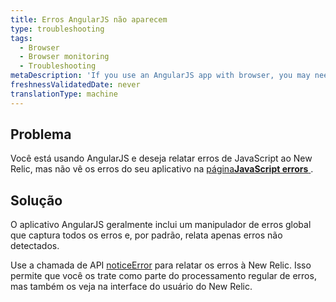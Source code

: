 ```yaml
---
title: Erros AngularJS não aparecem
type: troubleshooting
tags:
  - Browser
  - Browser monitoring
  - Troubleshooting
metaDescription: 'If you use an AngularJS app with browser, you may need to use NREUM.noticeError to report uncaught errors.'
freshnessValidatedDate: never
translationType: machine
---
```


## Problema

Você está usando AngularJS e deseja relatar erros de JavaScript ao New Relic, mas não vê os erros do seu aplicativo na [página<DNT>**JavaScript errors**</DNT> ](/docs/browser/new-relic-browser/browser-pro-features/js-errors-dashboard-examining-errors-over-time).

## Solução

O aplicativo AngularJS geralmente inclui um manipulador de erros global que captura todos os erros e, por padrão, <InlinePopover type="browser"/>relata apenas erros não detectados.

Use a chamada de API [noticeError](/docs/browser/new-relic-browser/browser-agent-spa-api/newrelicnoticeerror-browser-agent-api) para relatar os erros à New Relic. Isso permite que você os trate como parte do processamento regular de erros, mas também os veja na interface do usuário do New Relic.